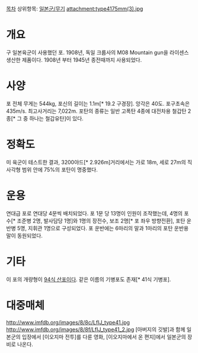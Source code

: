[[목차]]
상위항목: [[일본군/무기]]
attachment:type4175mm(3).jpg


= 개요 =
구 일본육군이 사용했던 포. 1908년, 독일 크룹사의 M08 Mountain gun을 라이센스 생산한 제품이다. 
1908년 부터 1945년 종전때까지 사용되었다. 

= 사양 =
포 전체 무게는 544kg, 포신의 길이는 1.1m[* 19.2 구경장]. 앙각은 40도. 포구초속은 435m/s. 최고사거리는 7,022m. 포탄의 종류는 일반 고폭탄 4종에 대전차용 철갑탄 2종[* 그 중 하나는 철갑유탄]이 있다.

= 정확도 =
미 육군이 테스트한 결과, 3200야드[* 2.926m]거리에서는 가로 18m, 세로 27m의 직사각형 범위 안에 75%의 포탄이 명중했다.

= 운용 =
연대급 포로 연대당 4문씩 배치되었다. 포 1문 당 13명이 인원이 조작했는데, 4명의 포수[* 조준병 2명, 발사담당 1명]와 1명의 장전수, 보조 2명[* 포 좌우 방향전환], 포탄 운반병 5명, 지휘관 1명으로 구성되었다.
포 운반에는 6마리의 말과 1마리의 포탄 운반용 말이 동원되었다.

= 기타 =
이 포의 개량형이 [[94식 산포]]이다.
같은 이름의 기병포도 존재[* 41식 기병포]. 

= 대중매체 =
http://www.imfdb.org/images/8/8c/LfIJ_type41.jpg
http://www.imfdb.org/images/8/8f/LfIJ_type41_2.jpg
[아버지의 깃발]과 함께 일본군의 입장에서 [이오지마 전투]를 다룬 영화, [이오지마에서 온 편지]에서 일본군의 장비로 나온다.




  
